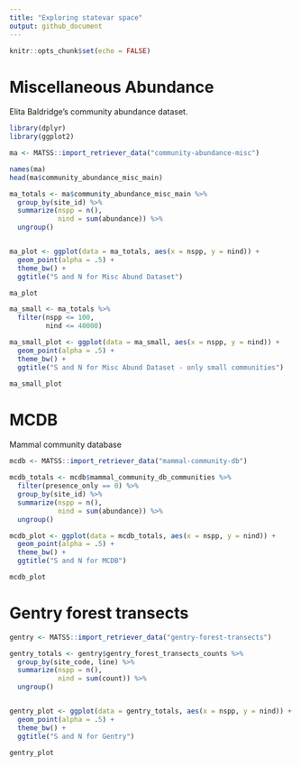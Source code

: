 ```yaml
---
title: "Exploring statevar space"
output: github_document
---
```


```r
knitr::opts_chunk$set(echo = FALSE)
```

# Miscellaneous Abundance

Elita Baldridge's community abundance dataset. 

```r
library(dplyr)
library(ggplot2)

ma <- MATSS::import_retriever_data("community-abundance-misc")

names(ma)
head(ma$community_abundance_misc_main)

ma_totals <- ma$community_abundance_misc_main %>%
  group_by(site_id) %>%
  summarize(nspp = n(),
            nind = sum(abundance)) %>%
  ungroup()


ma_plot <- ggplot(data = ma_totals, aes(x = nspp, y = nind)) +
  geom_point(alpha = .5) +
  theme_bw() +
  ggtitle("S and N for Misc Abund Dataset")

ma_plot
```

```r

ma_small <- ma_totals %>%
  filter(nspp <= 100,
         nind <= 40000)

ma_small_plot <- ggplot(data = ma_small, aes(x = nspp, y = nind)) +
  geom_point(alpha = .5) +
  theme_bw() +
  ggtitle("S and N for Misc Abund Dataset - only small communities")

ma_small_plot

```

# MCDB

Mammal community database

```r

mcdb <- MATSS::import_retriever_data("mammal-community-db")

mcdb_totals <- mcdb$mammal_community_db_communities %>%
  filter(presence_only == 0) %>%
  group_by(site_id) %>%
  summarize(nspp = n(),
            nind = sum(abundance)) %>%
  ungroup()

mcdb_plot <- ggplot(data = mcdb_totals, aes(x = nspp, y = nind)) +
  geom_point(alpha = .5) +
  theme_bw() +
  ggtitle("S and N for MCDB")

mcdb_plot

```

# Gentry forest transects

```r

gentry <- MATSS::import_retriever_data("gentry-forest-transects")

gentry_totals <- gentry$gentry_forest_transects_counts %>%
  group_by(site_code, line) %>%
  summarize(nspp = n(),
            nind = sum(count)) %>%
  ungroup()


gentry_plot <- ggplot(data = gentry_totals, aes(x = nspp, y = nind)) +
  geom_point(alpha = .5) +
  theme_bw() +
  ggtitle("S and N for Gentry")

gentry_plot

```